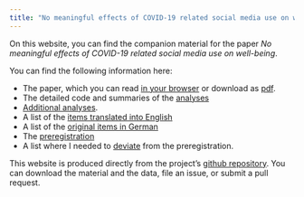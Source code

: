 ```yaml
---
title: "No meaningful effects of COVID-19 related social media use on well-being"
---
```



On this website, you can find the companion material for the paper _No meaningful effects of COVID-19 related social media use on well-being_. 

You can find the following information here:

- The paper, which you can read [in your browser](manuscript.html) or download as [pdf](manuscript.pdf). 
- The detailed code and summaries of the [analyses](analyses.html)
- [Additional analyses](analyses_additional.html).
- A list of the [items translated into English](items_english.html)
- A list of the [original items in German](items_german.html)
- The [preregistration](preregistration.html) 
- A list where I needed to [deviate](preregistration_changes.Rmd) from the preregistration. 

This website is produced directly from the project's [github repository](https://github.com/tdienlin/Austrian_Corona_Panel_Project). You can download the material and the data, file an issue, or submit a pull request.
